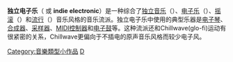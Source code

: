 '''独立电子乐'''（{{Lang-en|'''indietronica'''}} 或 '''indie electronic'''）是一种综合了[[独立音乐|独立音乐]]（{{Lang-en|indie}}）、[[电子乐|电子乐]]（{{Lang-en|electronica}}）、[[摇滚乐|摇滚]]（{{Lang-en|rock}}）和[[流行音乐|流行]]（{{lang-en|pop}}）音乐风格的音乐流派。独立电子乐中使用的典型乐器是[[电子琴|电子琴]]、[[合成器|合成器]]、[[采样器|采样器]]、[[MIDI控制器|MIDI控制器]]和[[电子鼓|电子鼓]]等。这种流派还和Chillwave(glo-fi)运动有很紧密的关系，Chillwave更偏向于不插电的原声音乐风格而较少电子风。

{{音樂類型小作品}}
[[Category:音樂類型小作品|Category:音樂類型小作品]]
[[Category:電子音樂類型|D]]